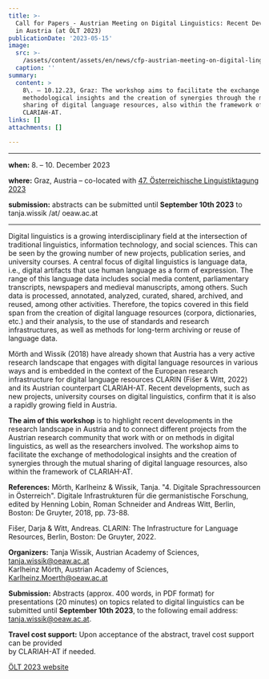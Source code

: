 ```yaml
---
title: >-
  Call for Papers - Austrian Meeting on Digital Linguistics: Recent Developments
  in Austria (at ÖLT 2023)
publicationDate: '2023-05-15'
image:
  src: >-
    /assets/content/assets/en/news/cfp-austrian-meeting-on-digital-linguistics-oelt-2023/image.png
  caption: ''
summary:
  content: >
    8\. – 10.12.23, Graz: The workshop aims to facilitate the exchange of
    methodological insights and the creation of synergies through the mutual
    sharing of digital language resources, also within the framework of
    CLARIAH-AT.
links: []
attachments: []

---
```


***

**when:** 8. – 10. December 2023

**where:** Graz, Austria – co-located with [47. Österreichische Linguistiktagung 2023](https://sprachwissenschaft.uni-graz.at/de/forschen/oelt-2023/)

**submission:** abstracts can be submitted until **September 10th 2023** to tanja.wissik /at/ oeaw\.ac.at

***

Digital linguistics is a growing interdisciplinary field at the intersection of traditional linguistics, information technology, and social sciences. This can be seen by the growing number of new projects, publication series, and university courses. A central focus of digital linguistics is language data, i.e., digital artifacts that use human language as a form of expression. The range of this language data includes social media content, parliamentary transcripts, newspapers and medieval manuscripts, among others. Such data is processed, annotated, analyzed, curated, shared, archived, and reused, among other activities. Therefore, the topics covered in this field span from the creation of digital language resources (corpora, dictionaries, etc.) and their analysis, to the use of standards and research infrastructures, as well as methods for long-term archiving or reuse of language data.

Mörth and Wissik (2018) have already shown that Austria has a very active research landscape that engages with digital language resources in various ways and is embedded in the context of the European research infrastructure for digital language resources CLARIN (Fišer & Witt, 2022) and its Austrian counterpart CLARIAH-AT. Recent developments, such as new projects, university courses on digital linguistics, confirm that it is also a rapidly growing field in Austria.

**The aim of this workshop** is to highlight recent developments in the research landscape in Austria and to connect different projects from the Austrian research community that work with or on methods in digital linguistics, as well as the researchers involved. The workshop aims to facilitate the exchange of methodological insights and the creation of synergies through the mutual sharing of digital language resources, also within the framework of CLARIAH-AT.

**References:** Mörth, Karlheinz & Wissik, Tanja. "4. Digitale Sprachressourcen in Österreich". Digitale Infrastrukturen für die germanistische Forschung, edited by Henning Lobin, Roman Schneider and Andreas Witt, Berlin, Boston: De Gruyter, 2018, pp. 73-88.

Fišer, Darja & Witt, Andreas. CLARIN: The Infrastructure for Language Resources, Berlin, Boston: De Gruyter, 2022.

**Organizers:** Tanja Wissik, Austrian Academy of Sciences, [tanja.wissik@oeaw.ac.at](mailto:tanja.wissik@oeaw.ac.at)\
Karlheinz Mörth, Austrian Academy of Sciences, [Karlheinz.Moerth@oeaw.ac.at](mailto:Karlheinz.Moerth@oeaw.ac.at)

**Submission:** Abstracts (approx. 400 words, in PDF format) for presentations (20 minutes) on topics related to digital linguistics can be submitted until **September 10th 2023**, to the following email address: [tanja.wissik@oeaw.ac.at](mailto:tanja.wissik@oeaw.ac.at).

**Travel cost support:** Upon acceptance of the abstract, travel cost support can be provided\
by CLARIAH-AT if needed.

[ÖLT 2023 website](https://sprachwissenschaft.uni-graz.at/de/forschen/oelt-2023/)
